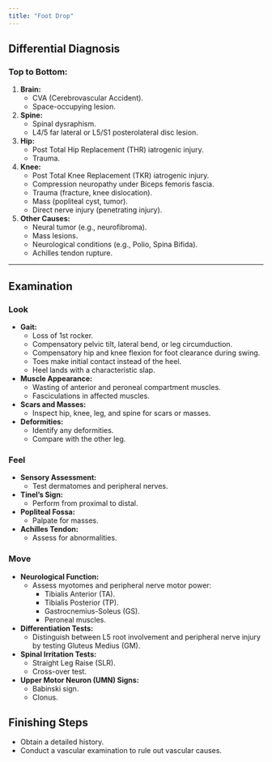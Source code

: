 ```yaml
---
title: "Foot Drop"
---
```


## Differential Diagnosis

### Top to Bottom:

1.  **Brain:**
    -   CVA (Cerebrovascular Accident).
    -   Space-occupying lesion.
2.  **Spine:**
    -   Spinal dysraphism.
    -   L4/5 far lateral or L5/S1 posterolateral disc lesion.
3.  **Hip:**
    -   Post Total Hip Replacement (THR) iatrogenic injury.
    -   Trauma.
4.  **Knee:**
    -   Post Total Knee Replacement (TKR) iatrogenic injury.
    -   Compression neuropathy under Biceps femoris fascia.
    -   Trauma (fracture, knee dislocation).
    -   Mass (popliteal cyst, tumor).
    -   Direct nerve injury (penetrating injury).
5.  **Other Causes:**
    -   Neural tumor (e.g., neurofibroma).
    -   Mass lesions.
    -   Neurological conditions (e.g., Polio, Spina Bifida).
    -   Achilles tendon rupture.

------------------------------------------------------------------------

## Examination

### **Look**

-   **Gait:**
    -   Loss of 1st rocker.
    -   Compensatory pelvic tilt, lateral bend, or leg circumduction.
    -   Compensatory hip and knee flexion for foot clearance during swing.
    -   Toes make initial contact instead of the heel.
    -   Heel lands with a characteristic slap.
-   **Muscle Appearance:**
    -   Wasting of anterior and peroneal compartment muscles.
    -   Fasciculations in affected muscles.
-   **Scars and Masses:**
    -   Inspect hip, knee, leg, and spine for scars or masses.
-   **Deformities:**
    -   Identify any deformities.
    -   Compare with the other leg.

### **Feel**

-   **Sensory Assessment:**
    -   Test dermatomes and peripheral nerves.
-   **Tinel’s Sign:**
    -   Perform from proximal to distal.
-   **Popliteal Fossa:**
    -   Palpate for masses.
-   **Achilles Tendon:**
    -   Assess for abnormalities.

### **Move**

-   **Neurological Function:**
    -   Assess myotomes and peripheral nerve motor power:
        -   Tibialis Anterior (TA).
        -   Tibialis Posterior (TP).
        -   Gastrocnemius-Soleus (GS).
        -   Peroneal muscles.
-   **Differentiation Tests:**
    -   Distinguish between L5 root involvement and peripheral nerve injury by testing Gluteus Medius (GM).
-   **Spinal Irritation Tests:**
    -   Straight Leg Raise (SLR).
    -   Cross-over test.
-   **Upper Motor Neuron (UMN) Signs:**
    -   Babinski sign.
    -   Clonus.

## Finishing Steps

-   Obtain a detailed history.
-   Conduct a vascular examination to rule out vascular causes.
